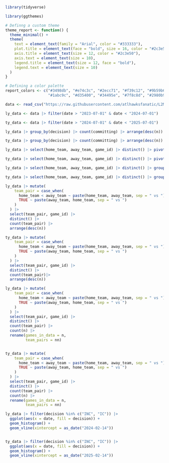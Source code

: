 ```r
library(tidyverse)
```

```r
library(ggthemes)

# Definng a custom theme
theme_report <- function() {
  theme_minimal() +
  theme(
    text = element_text(family = "Arial", color = "#333333"),
    plot.title = element_text(face = "bold", size = 16, color = "#2c3e50"),
    axis.title = element_text(size = 12, color = "#2c3e50"),
    axis.text = element_text(size = 10),
    legend.title = element_text(size = 12, face = "bold"),
    legend.text = element_text(size = 10)
  )
}

# Defining a color palette
report_colors <- c("#3498db", "#e74c3c", "#2ecc71", "#f39c12", "#9b59b6", 
                   "#1abc9c", "#d35400", "#34495e", "#7f8c8d", "#2980b9", "#8e44ad")
```

```r
data <- read_csv("https://raw.githubusercontent.com/atlhawksfanatic/L2M/refs/heads/master/1-tidy/L2M/L2M_stats_nba.csv")
```

```r
ly_data <- data |> filter(date > "2023-07-01" & date < "2024-07-01")

ty_data <- data |> filter(date > "2024-07-01" & date < "2025-07-01") 

ly_data |> group_by(decision) |> count(committing) |> arrange(desc(n))

ty_data |> group_by(decision) |> count(committing) |> arrange(desc(n))

ly_data |> select(home_team, away_team, game_id) |> distinct() |> pivot_longer(cols = ends_with("team"), names_to = "team_location", values_to = "team") |> count(team) |> arrange(desc(n))

ty_data |> select(home_team, away_team, game_id) |> distinct() |> pivot_longer(cols = ends_with("team"), names_to = "team_location", values_to = "team") |> count(team) |> arrange(desc(n))

ly_data |> select(home_team, away_team, game_id) |> distinct() |> group_by(home_team, away_team) |> count() |> arrange(n)

ty_data |> select(home_team, away_team, game_id) |> distinct() |> group_by(home_team, away_team) |> count() |> arrange(n)

ly_data |> mutate(
    team_pair = case_when(
      home_team < away_team ~ paste(home_team, away_team, sep = " vs "),
      TRUE ~ paste(away_team, home_team, sep = " vs ")
    )
  ) |> 
  select(team_pair, game_id) |> 
  distinct() |> 
  count(team_pair) |> 
  arrange(desc(n))

ty_data |> mutate(
    team_pair = case_when(
      home_team < away_team ~ paste(home_team, away_team, sep = " vs "),
      TRUE ~ paste(away_team, home_team, sep = " vs ")
    )
  ) |> 
  select(team_pair, game_id) |> 
  distinct() |> 
  count(team_pair)|> 
  arrange(desc(n))

ly_data |> mutate(
    team_pair = case_when(
      home_team < away_team ~ paste(home_team, away_team, sep = " vs "),
      TRUE ~ paste(away_team, home_team, sep = " vs ")
    )
  ) |> 
  select(team_pair, game_id) |> 
  distinct() |> 
  count(team_pair) |> 
  count(n) |> 
  rename(games_in_data = n,
         team_pairs = nn)


ty_data |> mutate(
    team_pair = case_when(
      home_team < away_team ~ paste(home_team, away_team, sep = " vs "),
      TRUE ~ paste(away_team, home_team, sep = " vs ")
    )
  ) |> 
  select(team_pair, game_id) |> 
  distinct() |> 
  count(team_pair) |> 
  count(n) |> 
  rename(games_in_data = n,
         team_pairs = nn)

```

```r
ly_data |> filter(decision %in% c("INC", "IC")) |> 
  ggplot(aes(x = date, fill = decision)) +
  geom_histogram() +
  geom_vline(xintercept = as_date("2024-02-14"))


ty_data |> filter(decision %in% c("INC", "IC")) |> 
  ggplot(aes(x = date, fill = decision)) +
  geom_histogram() +
  geom_vline(xintercept = as_date("2025-02-14"))


```
